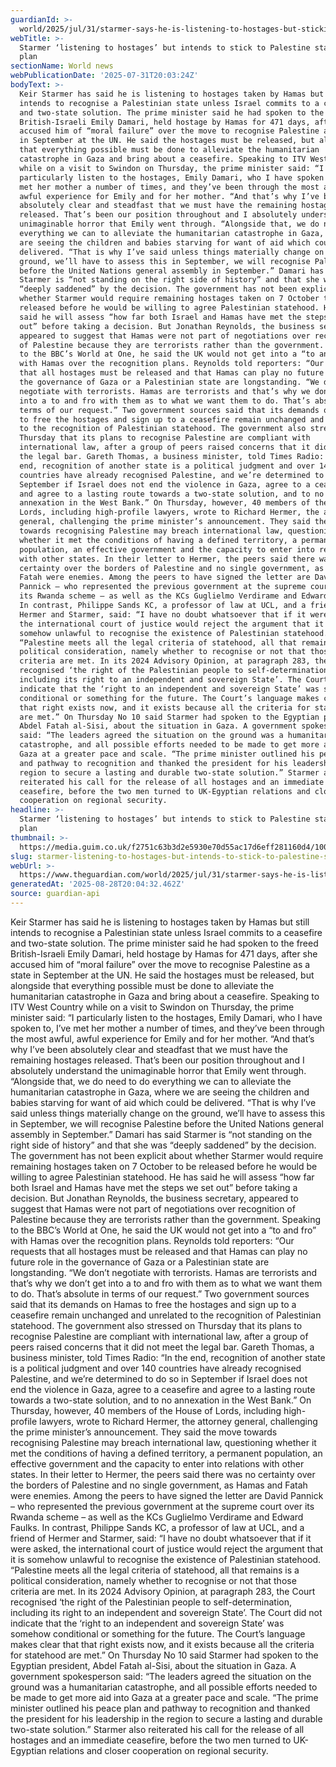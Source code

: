 ```yaml
---
guardianId: >-
  world/2025/jul/31/starmer-says-he-is-listening-to-hostages-but-sticking-to-palestine-statehood-plan
webTitle: >-
  Starmer ‘listening to hostages’ but intends to stick to Palestine statehood
  plan
sectionName: World news
webPublicationDate: '2025-07-31T20:03:24Z'
bodyText: >-
  Keir Starmer has said he is listening to hostages taken by Hamas but still
  intends to recognise a Palestinian state unless Israel commits to a ceasefire
  and two-state solution. The prime minister said he had spoken to the freed
  British-Israeli Emily Damari, held hostage by Hamas for 471 days, after she
  accused him of “moral failure” over the move to recognise Palestine as a state
  in September at the UN. He said the hostages must be released, but alongside
  that everything possible must be done to alleviate the humanitarian
  catastrophe in Gaza and bring about a ceasefire. Speaking to ITV West Country
  while on a visit to Swindon on Thursday, the prime minister said: “I
  particularly listen to the hostages, Emily Damari, who I have spoken to, I’ve
  met her mother a number of times, and they’ve been through the most awful,
  awful experience for Emily and for her mother. “And that’s why I’ve been
  absolutely clear and steadfast that we must have the remaining hostages
  released. That’s been our position throughout and I absolutely understand the
  unimaginable horror that Emily went through. “Alongside that, we do need to do
  everything we can to alleviate the humanitarian catastrophe in Gaza, where we
  are seeing the children and babies starving for want of aid which could be
  delivered. “That is why I’ve said unless things materially change on the
  ground, we’ll have to assess this in September, we will recognise Palestine
  before the United Nations general assembly in September.” Damari has said
  Starmer is “not standing on the right side of history” and that she was
  “deeply saddened” by the decision. The government has not been explicit about
  whether Starmer would require remaining hostages taken on 7 October to be
  released before he would be willing to agree Palestinian statehood. He has
  said he will assess “how far both Israel and Hamas have met the steps we set
  out” before taking a decision. But Jonathan Reynolds, the business secretary,
  appeared to suggest that Hamas were not part of negotiations over recognition
  of Palestine because they are terrorists rather than the government. Speaking
  to the BBC’s World at One, he said the UK would not get into a “to and fro”
  with Hamas over the recognition plans. Reynolds told reporters: “Our requests
  that all hostages must be released and that Hamas can play no future role in
  the governance of Gaza or a Palestinian state are longstanding. “We don’t
  negotiate with terrorists. Hamas are terrorists and that’s why we don’t get
  into a to and fro with them as to what we want them to do. That’s absolute in
  terms of our request.” Two government sources said that its demands on Hamas
  to free the hostages and sign up to a ceasefire remain unchanged and unrelated
  to the recognition of Palestinian statehood. The government also stressed on
  Thursday that its plans to recognise Palestine are compliant with
  international law, after a group of peers raised concerns that it did not meet
  the legal bar. Gareth Thomas, a business minister, told Times Radio: “In the
  end, recognition of another state is a political judgment and over 140
  countries have already recognised Palestine, and we’re determined to do so in
  September if Israel does not end the violence in Gaza, agree to a ceasefire
  and agree to a lasting route towards a two-state solution, and to no
  annexation in the West Bank.” On Thursday, however, 40 members of the House of
  Lords, including high-profile lawyers, wrote to Richard Hermer, the attorney
  general, challenging the prime minister’s announcement. They said the move
  towards recognising Palestine may breach international law, questioning
  whether it met the conditions of having a defined territory, a permanent
  population, an effective government and the capacity to enter into relations
  with other states. In their letter to Hermer, the peers said there was no
  certainty over the borders of Palestine and no single government, as Hamas and
  Fatah were enemies. Among the peers to have signed the letter are David
  Pannick – who represented the previous government at the supreme court over
  its Rwanda scheme – as well as the KCs Guglielmo Verdirame and Edward Faulks.
  In contrast, Philippe Sands KC, a professor of law at UCL, and a friend of
  Hermer and Starmer, said: “I have no doubt whatsoever that if it were asked,
  the international court of justice would reject the argument that it is
  somehow unlawful to recognise the existence of Palestinian statehood.
  “Palestine meets all the legal criteria of statehood, all that remains is a
  political consideration, namely whether to recognise or not that those
  criteria are met. In its 2024 Advisory Opinion, at paragraph 283, the Court
  recognised ‘the right of the Palestinian people to self-determination,
  including its right to an independent and sovereign State’. The Court did not
  indicate that the ‘right to an independent and sovereign State’ was somehow
  conditional or something for the future. The Court’s language makes clear that
  that right exists now, and it exists because all the criteria for statehood
  are met.” On Thursday No 10 said Starmer had spoken to the Egyptian president,
  Abdel Fatah al-Sisi, about the situation in Gaza. A government spokesperson
  said: “The leaders agreed the situation on the ground was a humanitarian
  catastrophe, and all possible efforts needed to be made to get more aid into
  Gaza at a greater pace and scale. “The prime minister outlined his peace plan
  and pathway to recognition and thanked the president for his leadership in the
  region to secure a lasting and durable two-state solution.” Starmer also
  reiterated his call for the release of all hostages and an immediate
  ceasefire, before the two men turned to UK-Egyptian relations and closer
  cooperation on regional security.
headline: >-
  Starmer ‘listening to hostages’ but intends to stick to Palestine statehood
  plan
thumbnail: >-
  https://media.guim.co.uk/f2751c63b3d2e5930e70d55ac17d6eff281160d4/1006_8_4777_3821/500.jpg
slug: starmer-listening-to-hostages-but-intends-to-stick-to-palestine-statehood-plan
webUrl: >-
  https://www.theguardian.com/world/2025/jul/31/starmer-says-he-is-listening-to-hostages-but-sticking-to-palestine-statehood-plan
generatedAt: '2025-08-28T20:04:32.462Z'
source: guardian-api
---
```

Keir Starmer has said he is listening to hostages taken by Hamas but still intends to recognise a Palestinian state unless Israel commits to a ceasefire and two-state solution. The prime minister said he had spoken to the freed British-Israeli Emily Damari, held hostage by Hamas for 471 days, after she accused him of “moral failure” over the move to recognise Palestine as a state in September at the UN. He said the hostages must be released, but alongside that everything possible must be done to alleviate the humanitarian catastrophe in Gaza and bring about a ceasefire. Speaking to ITV West Country while on a visit to Swindon on Thursday, the prime minister said: “I particularly listen to the hostages, Emily Damari, who I have spoken to, I’ve met her mother a number of times, and they’ve been through the most awful, awful experience for Emily and for her mother. “And that’s why I’ve been absolutely clear and steadfast that we must have the remaining hostages released. That’s been our position throughout and I absolutely understand the unimaginable horror that Emily went through. “Alongside that, we do need to do everything we can to alleviate the humanitarian catastrophe in Gaza, where we are seeing the children and babies starving for want of aid which could be delivered. “That is why I’ve said unless things materially change on the ground, we’ll have to assess this in September, we will recognise Palestine before the United Nations general assembly in September.” Damari has said Starmer is “not standing on the right side of history” and that she was “deeply saddened” by the decision. The government has not been explicit about whether Starmer would require remaining hostages taken on 7 October to be released before he would be willing to agree Palestinian statehood. He has said he will assess “how far both Israel and Hamas have met the steps we set out” before taking a decision. But Jonathan Reynolds, the business secretary, appeared to suggest that Hamas were not part of negotiations over recognition of Palestine because they are terrorists rather than the government. Speaking to the BBC’s World at One, he said the UK would not get into a “to and fro” with Hamas over the recognition plans. Reynolds told reporters: “Our requests that all hostages must be released and that Hamas can play no future role in the governance of Gaza or a Palestinian state are longstanding. “We don’t negotiate with terrorists. Hamas are terrorists and that’s why we don’t get into a to and fro with them as to what we want them to do. That’s absolute in terms of our request.” Two government sources said that its demands on Hamas to free the hostages and sign up to a ceasefire remain unchanged and unrelated to the recognition of Palestinian statehood. The government also stressed on Thursday that its plans to recognise Palestine are compliant with international law, after a group of peers raised concerns that it did not meet the legal bar. Gareth Thomas, a business minister, told Times Radio: “In the end, recognition of another state is a political judgment and over 140 countries have already recognised Palestine, and we’re determined to do so in September if Israel does not end the violence in Gaza, agree to a ceasefire and agree to a lasting route towards a two-state solution, and to no annexation in the West Bank.” On Thursday, however, 40 members of the House of Lords, including high-profile lawyers, wrote to Richard Hermer, the attorney general, challenging the prime minister’s announcement. They said the move towards recognising Palestine may breach international law, questioning whether it met the conditions of having a defined territory, a permanent population, an effective government and the capacity to enter into relations with other states. In their letter to Hermer, the peers said there was no certainty over the borders of Palestine and no single government, as Hamas and Fatah were enemies. Among the peers to have signed the letter are David Pannick – who represented the previous government at the supreme court over its Rwanda scheme – as well as the KCs Guglielmo Verdirame and Edward Faulks. In contrast, Philippe Sands KC, a professor of law at UCL, and a friend of Hermer and Starmer, said: “I have no doubt whatsoever that if it were asked, the international court of justice would reject the argument that it is somehow unlawful to recognise the existence of Palestinian statehood. “Palestine meets all the legal criteria of statehood, all that remains is a political consideration, namely whether to recognise or not that those criteria are met. In its 2024 Advisory Opinion, at paragraph 283, the Court recognised ‘the right of the Palestinian people to self-determination, including its right to an independent and sovereign State’. The Court did not indicate that the ‘right to an independent and sovereign State’ was somehow conditional or something for the future. The Court’s language makes clear that that right exists now, and it exists because all the criteria for statehood are met.” On Thursday No 10 said Starmer had spoken to the Egyptian president, Abdel Fatah al-Sisi, about the situation in Gaza. A government spokesperson said: “The leaders agreed the situation on the ground was a humanitarian catastrophe, and all possible efforts needed to be made to get more aid into Gaza at a greater pace and scale. “The prime minister outlined his peace plan and pathway to recognition and thanked the president for his leadership in the region to secure a lasting and durable two-state solution.” Starmer also reiterated his call for the release of all hostages and an immediate ceasefire, before the two men turned to UK-Egyptian relations and closer cooperation on regional security.
